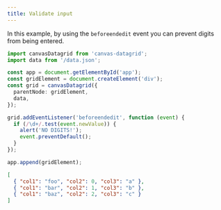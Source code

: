 ```yaml
---
title: Validate input
---
```



In this example, by using the `beforeendedit` event you can prevent digits from being entered.

<SandpackEditor>

```ts
import canvasDatagrid from 'canvas-datagrid';
import data from '/data.json';

const app = document.getElementById('app');
const gridElement = document.createElement('div');
const grid = canvasDatagrid({
  parentNode: gridElement,
  data,
});

grid.addEventListener('beforeendedit', function (event) {
  if (/\d+/.test(event.newValue)) {
    alert('NO DIGITS!');
    event.preventDefault();
  }
});

app.append(gridElement);
```

```json data.json
[
  { "col1": "foo", "col2": 0, "col3": "a" },
  { "col1": "bar", "col2": 1, "col3": "b" },
  { "col1": "baz", "col2": 2, "col3": "c" }
]
```

</SandpackEditor>
